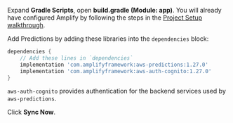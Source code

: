 Expand **Gradle Scripts**, open **build.gradle (Module: app)**. You will already have configured Amplify by following the steps in the [Project Setup walkthrough](/lib/project-setup/create-application).

Add Predictions by adding these libraries into the `dependencies` block:

```groovy
dependencies {
    // Add these lines in `dependencies`
    implementation 'com.amplifyframework:aws-predictions:1.27.0'
    implementation 'com.amplifyframework:aws-auth-cognito:1.27.0'
}
```

`aws-auth-cognito` provides authentication for the backend services used by `aws-predictions`.

Click **Sync Now**.
